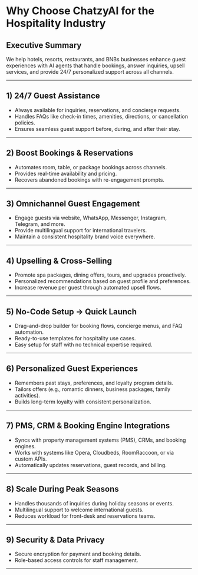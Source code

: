 # Why Choose ChatzyAI for the Hospitality Industry

## Executive Summary
We help hotels, resorts, restaurants, and BNBs businesses enhance guest experiences with AI agents that handle bookings, answer inquiries, upsell services, and provide 24/7 personalized support across all channels.

---

## 1) 24/7 Guest Assistance
- Always available for inquiries, reservations, and concierge requests.  
- Handles FAQs like check-in times, amenities, directions, or cancellation policies.  
- Ensures seamless guest support before, during, and after their stay.  

---

## 2) Boost Bookings & Reservations
- Automates room, table, or package bookings across channels.  
- Provides real-time availability and pricing.  
- Recovers abandoned bookings with re-engagement prompts.  

---

## 3) Omnichannel Guest Engagement
- Engage guests via website, WhatsApp, Messenger, Instagram, Telegram, and more.  
- Provide multilingual support for international travelers.  
- Maintain a consistent hospitality brand voice everywhere.  

---

## 4) Upselling & Cross-Selling
- Promote spa packages, dining offers, tours, and upgrades proactively.  
- Personalized recommendations based on guest profile and preferences.  
- Increase revenue per guest through automated upsell flows.  

---

## 5) No-Code Setup → Quick Launch
- Drag-and-drop builder for booking flows, concierge menus, and FAQ automation.  
- Ready-to-use templates for hospitality use cases.  
- Easy setup for staff with no technical expertise required.  

---

## 6) Personalized Guest Experiences
- Remembers past stays, preferences, and loyalty program details.  
- Tailors offers (e.g., romantic dinners, business packages, family activities).  
- Builds long-term loyalty with consistent personalization.  

---

## 7) PMS, CRM & Booking Engine Integrations
- Syncs with property management systems (PMS), CRMs, and booking engines.  
- Works with systems like Opera, Cloudbeds, RoomRaccoon, or via custom APIs.  
- Automatically updates reservations, guest records, and billing.  

---

## 8) Scale During Peak Seasons
- Handles thousands of inquiries during holiday seasons or events.  
- Multilingual support to welcome international guests.  
- Reduces workload for front-desk and reservations teams.  

---

## 9) Security & Data Privacy

- Secure encryption for payment and booking details.  
- Role-based access controls for staff management.  


---

<Card title="Create your Hospitality agent" icon="hotel" href="https://app.chatzy.ai/templates?tab=all-agents">
  
</Card>
